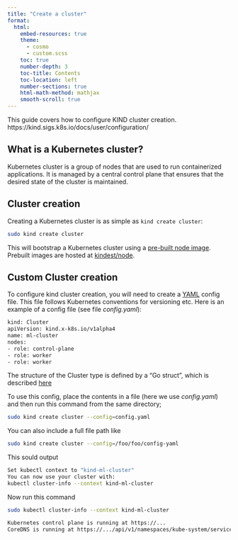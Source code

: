 ```yaml
---
title: "Create a cluster" 
format: 
  html: 
    embed-resources: true
    theme: 
      - cosmo 
      - custom.scss 
    toc: true 
    number-depth: 3  
    toc-title: Contents 
    toc-location: left 
    number-sections: true 
    html-math-method: mathjax 
    smooth-scroll: true 
---
```



This guide covers how to configure KIND cluster creation.
https://kind.sigs.k8s.io/docs/user/configuration/

## What is a Kubernetes cluster?

 Kubernetes cluster is a group of nodes that are used to run containerized applications. It is managed by a central control plane that ensures that the desired state of the cluster is maintained.


## Cluster creation

Creating a Kubernetes cluster is as simple as `kind create cluster`:

```bash
sudo kind create cluster
```

This will bootstrap a Kubernetes cluster using a [pre-built node image](https://kind.sigs.k8s.io/docs/design/node-image). Prebuilt images are hosted at [kindest/node](https://hub.docker.com/r/kindest/node/).

## Custom Cluster creation

To configure kind cluster creation, you will need to create a [YAML](https://yaml.org/) config file. This file follows Kubernetes conventions for versioning etc. Here is an example of a config file (see file *config.yaml*):

```bash
kind: Cluster
apiVersion: kind.x-k8s.io/v1alpha4
name: ml-cluster
nodes:
- role: control-plane
- role: worker
- role: worker
```

The structure of the Cluster type is defined by a "Go struct", which is described [here](https://pkg.go.dev/sigs.k8s.io/kind/pkg/apis/config/v1alpha4#Cluster)


To use this config, place the contents in a file (here we use *config.yaml*) and then run this command from the same directory;


```bash
sudo kind create cluster --config=config.yaml 
```


You can also include a full file path like 


```bash
sudo kind create cluster --config=/foo/foo/config-yaml
```


This sould output

```bash
Set kubectl context to "kind-ml-cluster"
You can now use your cluster with:
kubectl cluster-info --context kind-ml-cluster
```

Now run this command

```bash
sudo kubectl cluster-info --context kind-ml-cluster
```


```bash
Kubernetes control plane is running at https://...
CoreDNS is running at https://.../api/v1/namespaces/kube-system/services/kube-dns:dns/proxy
```

